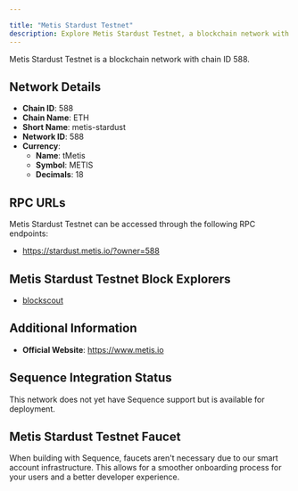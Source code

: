 ```yaml
---

title: "Metis Stardust Testnet"
description: Explore Metis Stardust Testnet, a blockchain network with chain ID 588. Learn about its native currency, tMetis, and how to interact with the network.
---
```




Metis Stardust Testnet is a blockchain network with chain ID 588.

## Network Details

- **Chain ID**: 588
- **Chain Name**: ETH
- **Short Name**: metis-stardust
- **Network ID**: 588
- **Currency**: 
  - **Name**: tMetis
  - **Symbol**: METIS
  - **Decimals**: 18

## RPC URLs

Metis Stardust Testnet can be accessed through the following RPC endpoints:

- https://stardust.metis.io/?owner=588

## Metis Stardust Testnet Block Explorers

- [blockscout](https://stardust-explorer.metis.io)

## Additional Information

- **Official Website**: https://www.metis.io

## Sequence Integration Status

This network does not yet have Sequence support but is available for deployment.

## Metis Stardust Testnet Faucet

When building with Sequence, faucets aren't necessary due to our smart account infrastructure. This allows for a smoother onboarding process for your users and a better developer experience.
